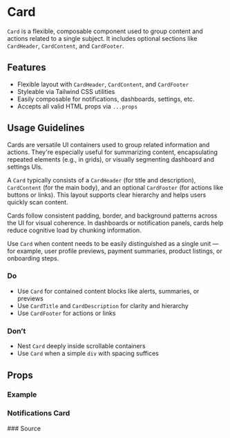 
<Meta of={CardStories} />

# Card

`Card` is a flexible, composable component used to group content and actions related to a single subject. It includes optional sections like `CardHeader`, `CardContent`, and `CardFooter`.

## Features

- Flexible layout with `CardHeader`, `CardContent`, and `CardFooter`
- Styleable via Tailwind CSS utilities
- Easily composable for notifications, dashboards, settings, etc.
- Accepts all valid HTML props via `...props`

## Usage Guidelines

Cards are versatile UI containers used to group related information and actions. They're especially useful for summarizing content, encapsulating repeated elements (e.g., in grids), or visually segmenting dashboard and settings UIs.

A `Card` typically consists of a `CardHeader` (for title and description), `CardContent` (for the main body), and an optional `CardFooter` (for actions like buttons or links). This layout supports clear hierarchy and helps users quickly scan content.

Cards follow consistent padding, border, and background patterns across the UI for visual coherence. In dashboards or notification panels, cards help reduce cognitive load by chunking information.

Use `Card` when content needs to be easily distinguished as a single unit — for example, user profile previews, payment summaries, product listings, or onboarding steps.

### Do

- Use `Card` for contained content blocks like alerts, summaries, or previews
- Use `CardTitle` and `CardDescription` for clarity and hierarchy
- Use `CardFooter` for actions or links

### Don’t

- Nest `Card` deeply inside scrollable containers
- Use `Card` when a simple `div` with spacing suffices

## Props

<Controls of={CardStories.Default} />

### Example

### Notifications Card

<Canvas of={CardStories.Default} />
### Source
<Source of={CardStories.Default} language='tsx' />
